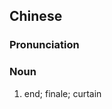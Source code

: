 {{also|剧终}}
==Chinese==
{{zh-forms|s=剧终}}

===Pronunciation===
{{zh-pron
|m=jùzhōng
|c=kek6 zung1
|cat=n
}}

===Noun===
{{zh-noun}}

# end; finale; curtain
#: {{zh-x|我 已經 看見 一 齣 悲劇 正 上演　劇終 沒有 喜悅|I have already seen a tragedy on stage; the '''end''' has no happiness|ref={{w2|zh|張學友}} (lyricist {{w2|zh|何啟弘}}), {{w2|zh|吻別 (歌曲)|吻別}}}}